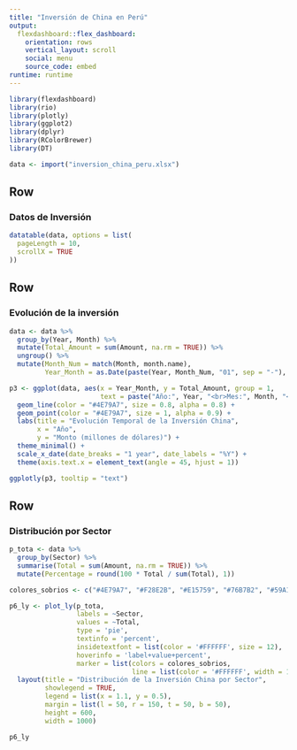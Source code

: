 ```yaml
---
title: "Inversión de China en Perú"
output: 
  flexdashboard::flex_dashboard:
    orientation: rows
    vertical_layout: scroll
    social: menu
    source_code: embed
runtime: runtime
---
```


```r
library(flexdashboard)
library(rio)
library(plotly)
library(ggplot2)
library(dplyr)
library(RColorBrewer)
library(DT)
```

```r
data <- import("inversion_china_peru.xlsx")
```

Row {data-height=600px}
-------------------------------------

### Datos de Inversión

```r
datatable(data, options = list(
  pageLength = 10, 
  scrollX = TRUE
))

```

Row {data-height=600px}
-------------------------------------

### Evolución de la inversión

```r
data <- data %>%
  group_by(Year, Month) %>%
  mutate(Total_Amount = sum(Amount, na.rm = TRUE)) %>%
  ungroup() %>%
  mutate(Month_Num = match(Month, month.name),
         Year_Month = as.Date(paste(Year, Month_Num, "01", sep = "-"), "%Y-%m-%d"))

p3 <- ggplot(data, aes(x = Year_Month, y = Total_Amount, group = 1,
                       text = paste("Año:", Year, "<br>Mes:", Month, "<br>Monto:", Total_Amount, "millones USD"))) +
  geom_line(color = "#4E79A7", size = 0.8, alpha = 0.8) +
  geom_point(color = "#4E79A7", size = 1, alpha = 0.9) +
  labs(title = "Evolución Temporal de la Inversión China",
       x = "Año",
       y = "Monto (millones de dólares)") +
  theme_minimal() +
  scale_x_date(date_breaks = "1 year", date_labels = "%Y") +
  theme(axis.text.x = element_text(angle = 45, hjust = 1))

ggplotly(p3, tooltip = "text")
```

Row {data-height=600px}
-------------------------------------

### Distribución por Sector

```r
p_tota <- data %>%
  group_by(Sector) %>%
  summarise(Total = sum(Amount, na.rm = TRUE)) %>%
  mutate(Percentage = round(100 * Total / sum(Total), 1))

colores_sobrios <- c("#4E79A7", "#F28E2B", "#E15759", "#76B7B2", "#59A14F", "#EDC949", "#B07AA1")

p6_ly <- plot_ly(p_tota, 
                 labels = ~Sector, 
                 values = ~Total, 
                 type = 'pie',
                 textinfo = 'percent',
                 insidetextfont = list(color = '#FFFFFF', size = 12),
                 hoverinfo = 'label+value+percent',
                 marker = list(colors = colores_sobrios, 
                               line = list(color = '#FFFFFF', width = 1))) %>%
  layout(title = "Distribución de la Inversión China por Sector",
         showlegend = TRUE,
         legend = list(x = 1.1, y = 0.5),
         margin = list(l = 50, r = 150, t = 50, b = 50),
         height = 600,
         width = 1000)

p6_ly
```


